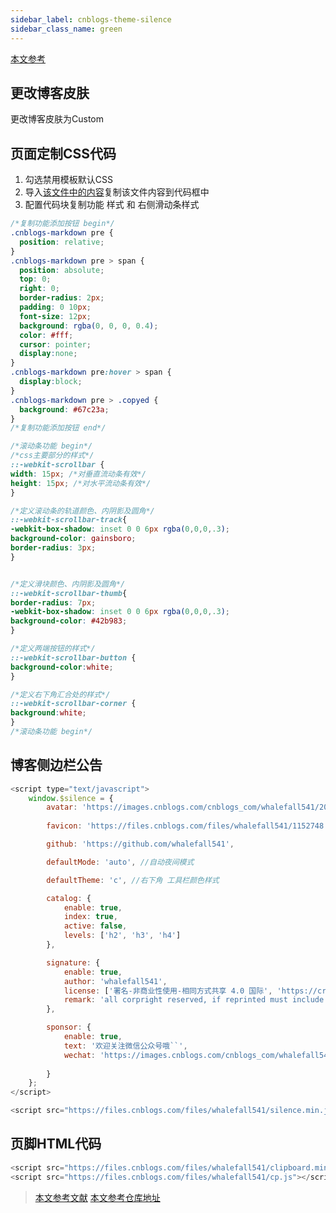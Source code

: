 ```yaml
---
sidebar_label: cnblogs-theme-silence
sidebar_class_name: green
---
```


[本文参考](https://esofar.github.io/cnblogs-theme-silence/#/options?id=avatar)

## 更改博客皮肤

更改博客皮肤为Custom

## 页面定制CSS代码

1. 勾选禁用模板默认CSS
2. 导入[该文件中的内容](https://github.com/esofar/cnblogs-theme-silence/blob/master/dist/silence.min.css)复制该文件内容到代码框中
3. 配置代码块复制功能 样式 和 右侧滑动条样式

```css
/*复制功能添加按钮 begin*/
.cnblogs-markdown pre {
  position: relative;
}
.cnblogs-markdown pre > span {
  position: absolute;
  top: 0;
  right: 0;
  border-radius: 2px;
  padding: 0 10px;
  font-size: 12px;
  background: rgba(0, 0, 0, 0.4);
  color: #fff;
  cursor: pointer;
  display:none;
}
.cnblogs-markdown pre:hover > span {
  display:block;
}
.cnblogs-markdown pre > .copyed {
  background: #67c23a;
}
/*复制功能添加按钮 end*/

/*滚动条功能 begin*/
/*css主要部分的样式*/
::-webkit-scrollbar {
width: 15px; /*对垂直流动条有效*/
height: 15px; /*对水平流动条有效*/
}

/*定义滚动条的轨道颜色、内阴影及圆角*/
::-webkit-scrollbar-track{
-webkit-box-shadow: inset 0 0 6px rgba(0,0,0,.3);
background-color: gainsboro;
border-radius: 3px;
}


/*定义滑块颜色、内阴影及圆角*/
::-webkit-scrollbar-thumb{
border-radius: 7px;
-webkit-box-shadow: inset 0 0 6px rgba(0,0,0,.3);
background-color: #42b983;
}

/*定义两端按钮的样式*/
::-webkit-scrollbar-button {
background-color:white;
}

/*定义右下角汇合处的样式*/
::-webkit-scrollbar-corner {
background:white;
}
/*滚动条功能 begin*/
```

## 博客侧边栏公告

```javascript
<script type="text/javascript">
    window.$silence = {
        avatar: 'https://images.cnblogs.com/cnblogs_com/whalefall541/2033891/t_210920062756123.jpg',// 定义首页头像
        
        favicon: 'https://files.cnblogs.com/files/whalefall541/1152748.gif', //定义网页前小标签

        github: 'https://github.com/whalefall541',

        defaultMode: 'auto', //自动夜间模式

        defaultTheme: 'c', //右下角 工具栏颜色样式

        catalog: {
            enable: true,
            index: true,
            active: false,
            levels: ['h2', 'h3', 'h4']
        },

        signature: {
            enable: true,
            author: 'whalefall541',
            license: ['署名-非商业性使用-相同方式共享 4.0 国际', 'https://creativecommons.org/licenses/by-nc-sa/4.0/'],
            remark: 'all corpright reserved, if reprinted must include origin website',
        },

        sponsor: {
            enable: true,
            text: '欢迎关注微信公众号哦``',
            wechat: 'https://images.cnblogs.com/cnblogs_com/whalefall541/2033891/o_210920064116weichat.jpg',
            
        }
    };  
</script>

<script src="https://files.cnblogs.com/files/whalefall541/silence.min.js"></script>
```

## 页脚HTML代码

```javascript
<script src="https://files.cnblogs.com/files/whalefall541/clipboard.min.js"></script>
<script src="https://files.cnblogs.com/files/whalefall541/cp.js"></script>
```

> [本文参考文献](https://esofar.github.io/cnblogs-theme-silence/#/options?id=avatar)
> [本文参考仓库地址](https://github.com/esofar/cnblogs-theme-silence/tree/master/dist)
